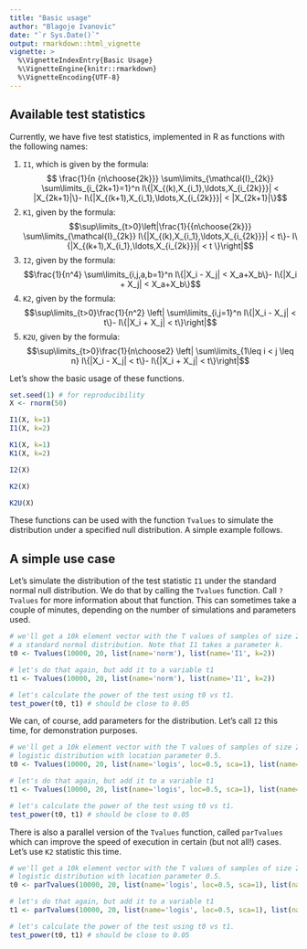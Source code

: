 ```yaml
---
title: "Basic usage"
author: "Blagoje Ivanovic"
date: "`r Sys.Date()`"
output: rmarkdown::html_vignette
vignette: >
  %\VignetteIndexEntry{Basic Usage}
  %\VignetteEngine{knitr::rmarkdown}
  %\VignetteEncoding{UTF-8}
---
```



## Available test statistics
Currently, we have five test statistics, implemented in R as functions with the
following names:

1. `I1`, which is given by the formula:
  $$ \frac{1}{n {n\choose{2k}}} \sum\limits_{\mathcal{I}_{2k}}
    \sum\limits_{i_{2k+1}=1}^n I\{|X_{(k),X_{i_1},\ldots,X_{i_{2k}}}|
     < |X_{2k+1}|\}- I\{|X_{(k+1),X_{i_1},\ldots,X_{i_{2k}}}| <
     |X_{2k+1}|\}$$
1. `K1`, given by the formula:
  $$\sup\limits_{t>0}\left|\frac{1}{{n\choose{2k}}}
     \sum\limits_{\mathcal{I}_{2k}} I\{|X_{(k),X_{i_1},\ldots,X_{i_{2k}}}|
     < t\}- I\{|X_{(k+1),X_{i_1},\ldots,X_{i_{2k}}}| < t \}\right|$$
1. `I2`, given by the formula:
  $$\frac{1}{n^4} \sum\limits_{i,j,a,b=1}^n I\{|X_i - X_j| <
     X_a+X_b\}- I\{|X_i + X_j| < X_a+X_b\}$$
1. `K2`, given by the formula:
  $$\sup\limits_{t>0}\frac{1}{n^2} \left| \sum\limits_{i,j=1}^n
     I\{|X_i - X_j| < t\}- I\{|X_i + X_j| < t\}\right|$$
1. `K2U`, given by the formula:
  $$\sup\limits_{t>0}\frac{1}{n\choose2} \left| \sum\limits_{1\leq i < j \leq n}
     I\{|X_i - X_j| < t\}- I\{|X_i + X_j| < t\}\right|$$

Let's show the basic usage of these functions.
```r
set.seed(1) # for reproducibility
X <- rnorm(50)

I1(X, k=1)
I1(X, k=2)

K1(X, k=1)
K1(X, k=2)

I2(X)

K2(X)

K2U(X)
```

These functions can be used with the function `Tvalues` to simulate the
distribution under a specified null distribution. A simple example follows.

## A simple use case

Let's simulate the distribution of the test statistic `I1` under the standard
normal null distribution. We do that by calling the `Tvalues` function. Call
`?Tvalues` for more information about that function. This can sometimes take
a couple of minutes, depending on the number of simulations and parameters used.

```r
# we'll get a 10k element vector with the T values of samples of size 20 from
# a standard normal distribution. Note that I1 takes a parameter k.
t0 <- Tvalues(10000, 20, list(name='norm'), list(name='I1', k=2))

# let's do that again, but add it to a variable t1
t1 <- Tvalues(10000, 20, list(name='norm'), list(name='I1', k=2))

# let's calculate the power of the test using t0 vs t1.
test_power(t0, t1) # should be close to 0.05
```

We can, of course, add parameters for the distribution. Let's call `I2` this
time, for demonstration purposes.

```r
# we'll get a 10k element vector with the T values of samples of size 20 from
# logistic distribution with location parameter 0.5.
t0 <- Tvalues(10000, 20, list(name='logis', loc=0.5, sca=1), list(name='I2'))

# let's do that again, but add it to a variable t1
t1 <- Tvalues(10000, 20, list(name='logis', loc=0.5, sca=1), list(name='I2'))

# let's calculate the power of the test using t0 vs t1.
test_power(t0, t1) # should be close to 0.05
```

There is also a parallel version of the `Tvalues` function, called `parTvalues`
which can improve the speed of execution in certain (but not all!) cases.
Let's use `K2` statistic this time.
```r
# we'll get a 10k element vector with the T values of samples of size 20 from
# logistic distribution with location parameter 0.5.
t0 <- parTvalues(10000, 20, list(name='logis', loc=0.5, sca=1), list(name='K2'))

# let's do that again, but add it to a variable t1
t1 <- parTvalues(10000, 20, list(name='logis', loc=0.5, sca=1), list(name='K2'))

# let's calculate the power of the test using t0 vs t1.
test_power(t0, t1) # should be close to 0.05
```
